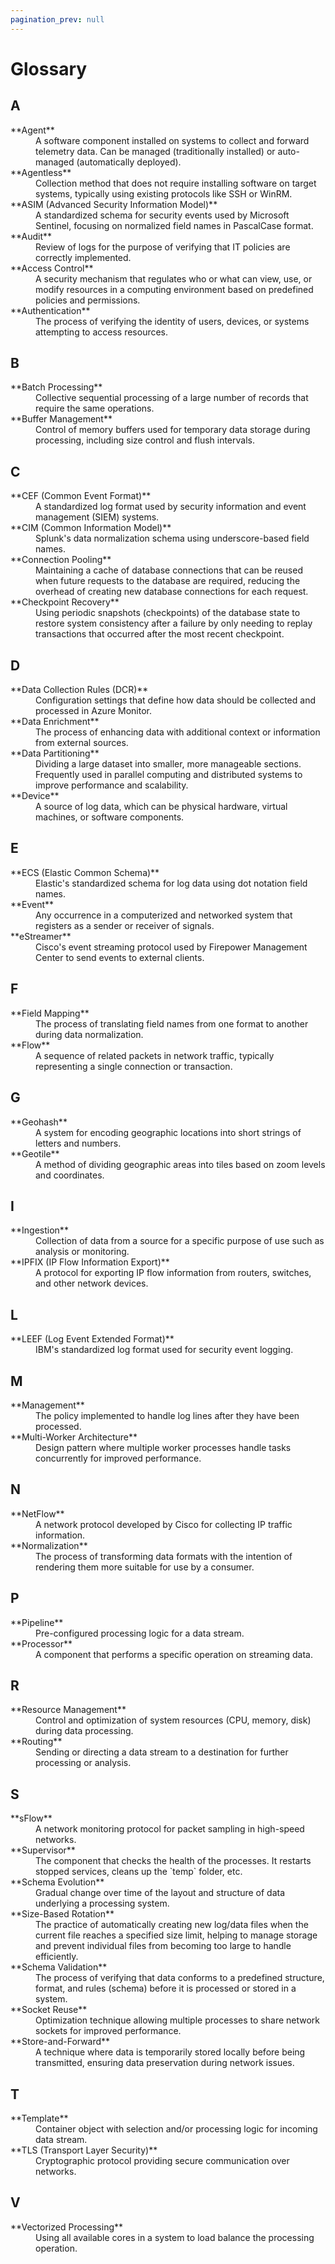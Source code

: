 ```yaml
---
pagination_prev: null
---
```


# Glossary

## A

<dt>**Agent**</dt>
<dd>A software component installed on systems to collect and forward telemetry data. Can be managed (traditionally installed) or auto-managed (automatically deployed).</dd>

<dt>**Agentless**</dt>
<dd>Collection method that does not require installing software on target systems, typically using existing protocols like SSH or WinRM.</dd>

<dt>**ASIM (Advanced Security Information Model)**</dt>
<dd>A standardized schema for security events used by Microsoft Sentinel, focusing on normalized field names in PascalCase format.</dd>

<dt>**Audit**</dt>
<dd>Review of logs for the purpose of verifying that IT policies are correctly implemented.</dd>

<dt>**Access Control**</dt>
<dd>A security mechanism that regulates who or what can view, use, or modify resources in a computing environment based on predefined policies and permissions.</dd>

<dt>**Authentication**</dt>
<dd>The process of verifying the identity of users, devices, or systems attempting to access resources.</dd>

## B

<dt>**Batch Processing**</dt>
<dd>Collective sequential processing of a large number of records that require the same operations.</dd>

<dt>**Buffer Management**</dt>
<dd>Control of memory buffers used for temporary data storage during processing, including size control and flush intervals.</dd>

## C

<dt>**CEF (Common Event Format)**</dt>
<dd>A standardized log format used by security information and event management (SIEM) systems.</dd>

<dt>**CIM (Common Information Model)**</dt>
<dd>Splunk's data normalization schema using underscore-based field names.</dd>

<dt>**Connection Pooling**</dt>
<dd>Maintaining a cache of database connections that can be reused when future requests to the database are required, reducing the overhead of creating new database connections for each request.</dd>

<dt>**Checkpoint Recovery**</dt>
<dd>Using periodic snapshots (checkpoints) of the database state to restore system consistency after a failure by only needing to replay transactions that occurred after the most recent checkpoint.</dd>

## D

<dt>**Data Collection Rules (DCR)**</dt>
<dd>Configuration settings that define how data should be collected and processed in Azure Monitor.</dd>

<dt>**Data Enrichment**</dt>
<dd>The process of enhancing data with additional context or information from external sources.</dd>

<dt>**Data Partitioning**</dt>
<dd>Dividing a large dataset into smaller, more manageable sections. Frequently used in parallel computing and distributed systems to improve performance and scalability.</dd>

<dt>**Device**</dt>
<dd>A source of log data, which can be physical hardware, virtual machines, or software components.</dd>

## E

<dt>**ECS (Elastic Common Schema)**</dt>
<dd>Elastic's standardized schema for log data using dot notation field names.</dd>

<dt>**Event**</dt>
<dd>Any occurrence in a computerized and networked system that registers as a sender or receiver of signals.</dd>

<dt>**eStreamer**</dt>
<dd>Cisco's event streaming protocol used by Firepower Management Center to send events to external clients.</dd>

## F

<dt>**Field Mapping**</dt>
<dd>The process of translating field names from one format to another during data normalization.</dd>

<dt>**Flow**</dt>
<dd>A sequence of related packets in network traffic, typically representing a single connection or transaction.</dd>

## G

<dt>**Geohash**</dt>
<dd>A system for encoding geographic locations into short strings of letters and numbers.</dd>

<dt>**Geotile**</dt>
<dd>A method of dividing geographic areas into tiles based on zoom levels and coordinates.</dd>

## I

<dt>**Ingestion**</dt>
  <dd>Collection of data from a source for a specific purpose of use such as analysis or monitoring.</dd>

<dt>**IPFIX (IP Flow Information Export)**</dt>
<dd>A protocol for exporting IP flow information from routers, switches, and other network devices.</dd>

## L

<dt>**LEEF (Log Event Extended Format)**</dt>
<dd>IBM's standardized log format used for security event logging.</dd>

## M

<dt>**Management**</dt>
<dd>The policy implemented to handle log lines after they have been processed.</dd>

<dt>**Multi-Worker Architecture**</dt>
<dd>Design pattern where multiple worker processes handle tasks concurrently for improved performance.</dd>

## N

<dt>**NetFlow**</dt>
<dd>A network protocol developed by Cisco for collecting IP traffic information.</dd>

<dt>**Normalization**</dt>
<dd>The process of transforming data formats with the intention of rendering them more suitable for use by a consumer.</dd>

## P

<dt>**Pipeline**</dt>
<dd>Pre-configured processing logic for a data stream.</dd>

<dt>**Processor**</dt>
<dd>A component that performs a specific operation on streaming data.</dd>

## R

<dt>**Resource Management**</dt>
<dd>Control and optimization of system resources (CPU, memory, disk) during data processing.</dd>

<dt>**Routing**</dt>
<dd>Sending or directing a data stream to a destination for further processing or analysis.</dd>

## S

<dt>**sFlow**</dt>
<dd>A network monitoring protocol for packet sampling in high-speed networks.</dd>

<dt>**Supervisor**</dt>
<dd>The component that checks the health of the processes. It restarts stopped services, cleans up the `temp` folder, etc.</dd>

<dt>**Schema Evolution**</dt>
<dd>Gradual change over time of the layout and structure of data underlying a processing system.</dd>

<dt>**Size-Based Rotation**</dt>
<dd>The practice of automatically creating new log/data files when the current file reaches a specified size limit, helping to manage storage and prevent individual files from becoming too large to handle efficiently.</dd>

<dt>**Schema Validation**</dt>
<dd>The process of verifying that data conforms to a predefined structure, format, and rules (schema) before it is processed or stored in a system.</dd>

<dt>**Socket Reuse**</dt>
<dd>Optimization technique allowing multiple processes to share network sockets for improved performance.</dd>

<dt>**Store-and-Forward**</dt>
<dd>A technique where data is temporarily stored locally before being transmitted, ensuring data preservation during network issues.</dd>

## T

<dt>**Template**</dt>
<dd>Container object with selection and/or processing logic for incoming data stream.</dd>

<dt>**TLS (Transport Layer Security)**</dt>
<dd>Cryptographic protocol providing secure communication over networks.</dd>

## V

<dt>**Vectorized Processing**</dt>
<dd>Using all available cores in a system to load balance the processing operation.</dd>
